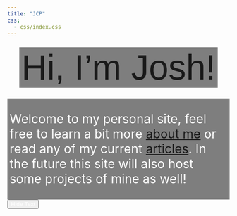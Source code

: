 ```yaml
---
title: "JCP"
css:
  - css/index.css
---
```


<div id="home-content">
::: {style="font-size:1.5rem; text-align: center;"}
[[ Hi, I'm Josh!]{.dim-text style="font-family:'IBM Plex Sans', sans-serif;"}]{style="font-size: 5rem; color: var(--dim-text)!important; padding-bottom: 0pt; font-family: 'IBM Plex Sans Condensed'; font-weight: 500; background-color:  rgba(0, 0, 0, 0.5); color: white; padding: 2px 5px;"}
:::

::: {style="font-size:2.0em; text-align: left; background-color:  rgba(0, 0, 0, 0.5); color: white; padding: 2px 5px;"}
Welcome to my personal site, feel free to learn a bit more [about me](aboutPage/about.qmd) or read any of my current [articles](articles/blog.qmd). In the future this site will also host some projects of mine as well!
:::
</div>

<!-- Toggle Button -->
<button id="toggle-text" style="
  color: white;">
  Hide Text
</button>


<!-- Zoom effect on main photo -->
<script>
  document.addEventListener('mousemove', function(e) {
  // Define a margin so the user does not need to move mouse all the way to one wall.  
  const margin = 150; // Distance from every wall

  // Use a smaller margin (or none) on narrower screens.
  if (window.innerWidth < 768) {  
    margin = 0;
  }

  // Calculate effective dimensions of the tracking area:
  const effectiveWidth = window.innerWidth - margin * 2;
  const effectiveHeight = window.innerHeight - margin * 2;
  
  // Testing for window size
  if (window.innerWidth <= margin * 2 || window.innerHeight <= margin * 2) {
    console.log("Window width is not wide enough for a 150px buffer.")
    console.log("No scrolling image for you lol.")
    return; 
  }
  // Compute the position inside the tracking area:
  // Subtract the margin so that 500px maps to 0.
  let xPos = e.clientX - margin;
  let yPos = e.clientY - margin;

  // Clamp values to remain within [0, effectiveDimension]
  xPos = Math.max(0, Math.min(xPos, effectiveWidth));
  yPos = Math.max(0, Math.min(yPos, effectiveHeight));

  // Calculate percentages relative to the effective area.
  const xPercent = (xPos / effectiveWidth) * 100;
  const yPercent = (yPos / effectiveHeight) * 100;

    // Set the background position accordingly
    document.body.style.backgroundPosition = `${xPercent.toFixed(2)}% ${yPercent.toFixed(2)}%`;

    // If minimap marker exists then update its position.
    if(window.minimapMarker && window.minimapContainer) {
      const minimapWidth = window.minimapContainer.offsetWidth;
      const minimapHeight = window.minimapContainer.offsetHeight;
      // Given the main background is scaled at 200% (i.e. only 50% of the image is visible),
      // set marker size to 50% of minimap dimensions:
      const markerWidth = minimapWidth * 0.5;
      const markerHeight = minimapHeight * 0.5;
      // Calculate marker offsets (ensuring the marker stays within the minimap).
      const markerLeft = (xPercent / 100) * (minimapWidth - markerWidth);
      const markerTop  = (yPercent / 100) * (minimapHeight - markerHeight);
      
      window.minimapMarker.style.width = markerWidth + "px";
      window.minimapMarker.style.height = markerHeight + "px";
      window.minimapMarker.style.left = markerLeft + "px";
      window.minimapMarker.style.top = markerTop + "px";
    }
  });
</script>


<!-- Toggle Script for Home Page Text and Button Position -->
<script>
  const toggleButton = document.getElementById("toggle-text");
  const homeContent = document.getElementById("home-content");

  // Create the link element (once)
  const photoLink = document.createElement("a");
  photoLink.href = "https://science.nasa.gov/mission/hubble/science/universe-uncovered/hubble-deep-fields/";
  if (window.innerWidth < 768) {
    photoLink.innerHTML = "Learn more <br> about this <br> photo"
  } else {
    photoLink.textContent = "Learn more about this photo";
  }
  photoLink.target = "_blank";
  photoLink.style.color = "white";
  photoLink.style.marginLeft = "1rem";
  photoLink.style.textDecoration = "underline";

  
 // Function to create the minimap overlay.
  function createMinimap() {
    // Create the container.
    const minimap = document.createElement("div");
    minimap.id = "minimap";
    minimap.style.position = "absolute";
    minimap.style.top = "75px";
    minimap.style.right = "0px";
    minimap.style.width = "200px";
    minimap.style.height = "200px";
    minimap.style.border = "2px solid #003300";
    // Set the background to match the main background image.
    minimap.style.backgroundImage = "url('media/UltraDeepField.jpg')";
    minimap.style.backgroundSize = "contain";
    minimap.style.backgroundPosition = "center";
    minimap.style.backgroundRepeat = "no-repeat";
    minimap.style.zIndex = "1000";  // Ensure it appears on top.
    
    // Create the viewport marker inside the minimap.
    const marker = document.createElement("div");
    marker.id = "minimap-marker";
    marker.style.position = "absolute";
    // A translucent indicator with a dashed white border.
    marker.style.backgroundColor = "rgba(255,255,255,0.1)";
    marker.style.border = "2px dashed white";
    
    // Append the marker to the minimap.
    minimap.appendChild(marker);
    
    // Store them in global variables for later updates.
    window.minimapContainer = minimap;
    window.minimapMarker = marker;

    // Add the minimap to the document.
    document.body.appendChild(minimap);
  }

  // Track whether the text is visible.
  let textVisible = true;
  
  toggleButton.addEventListener("click", function() {
    textVisible = !textVisible;
    if (textVisible) {
      // When showing text:
      homeContent.style.display = "block";
      // Move the toggle button back into the natural flow (right after home-content)
      homeContent.insertAdjacentElement('afterend', toggleButton);

      if (photoLink.parentNode) {
        photoLink.parentNode.removeChild(photoLink);
      }

      // Remove the minimap overlay if it exists:
      if (window.minimapContainer && window.minimapContainer.parentNode) {
        window.minimapContainer.parentNode.removeChild(window.minimapContainer);
        window.minimapContainer = null;
        window.minimapMarker = null;
      }
      // Clear any special positioning styles.
      toggleButton.style.position = "";
      toggleButton.style.top = "";
      toggleButton.style.left = "";
      toggleButton.style.marginTop = "1rem"; 
      toggleButton.textContent = "Hide Text";
      
    } else {
      // When hiding text:
      homeContent.style.display = "none";
      // Append the toggle button to the body.
      document.body.appendChild(toggleButton);
      // Apply absolute positioning so the button appears on the left below the header.
      toggleButton.style.position = "absolute";
      // May need to change this value depending on size of header 
      toggleButton.style.top = "75px";
      toggleButton.style.left = "0px";
      toggleButton.style.marginTop = "0";
      toggleButton.textContent = "Show Text";

      document.body.appendChild(photoLink);
      photoLink.style.position = "absolute";
      photoLink.style.top = "105px";
      photoLink.style.left = "-10px";
      toggleButton.style.marginTop = "0";

      // Create the minimap here
      createMinimap();
    }
  });
</script>

<!-- A message to others like me! -->
<script> 
console.log("Nice, I also love checking on page elements!");
console.log("If you're reading this, awesome!");
console.log("Interested in learning how to make sites like this? Check out quarto.org")
console.log("They have awesome docs and are a great place to start form!")
console.log("Signing off. -JP")
</script>
